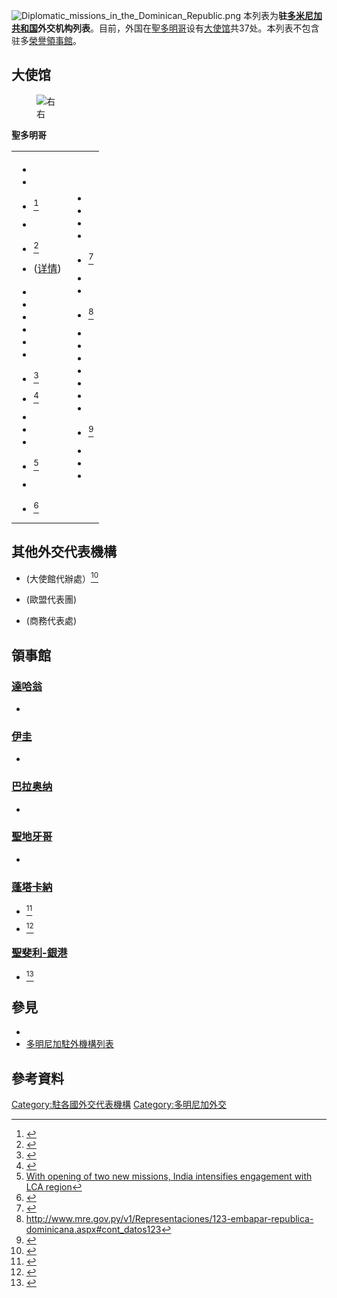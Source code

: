 [[File:Diplomatic_missions_in_the_Dominican_Republic.png|thumb]]
本列表为'''驻[[多米尼加共和国|多米尼加共和国]]外交机构列表'''。目前，外国在[[聖多明哥|聖多明哥]]设有[[外交代表機構|大使馆]]共37处。本列表不包含驻多[[名誉领事|榮譽領事館]]。

== 大使馆 ==

[[File:2015_07_24_Rep_Dom,_Saint-Domingue,,_amb_de_France,_maison_de_H_Cortes.JPG|右]]

'''聖多明哥'''

{| 
|
* {{Flag|Argentina}}
* {{Flag|Belize}}
* {{Flag|Brazil}} <ref>{{Cite news | url=http://saodomingos.itamaraty.gov.br/pt-br/ | title=Embaixada do Brasil em São Domingo | publisher=巴西駐多明尼加共和國大使館 |date=2020-11-24 | language=pt}}</ref>
* {{CAN}}
* {{Flag|Chile}} <ref>{{Cite news | url=https://chile.gob.cl/republica-dominicana/ | title=Embajada de Chile en República Dominicana | publisher=智利駐多明尼加共和國大使館 |date=2020-11-24 | language=es}}</ref>
* {{flag|China}} ([[中國駐多明尼加大使館|详情]])
* {{Flag|Colombia}}
* {{Flag|Costa Rica}}
* {{Flag|Cuba}}
* {{Flag|Ecuador}}
* {{Flag|El Salvador}}
* {{Flag|France}}
* {{Flag|Germany}} <ref>{{Cite news | url= https://santo-domingo.diplo.de/do-de | title=Deutsche Botschaft Santo Domingo | publisher=德國駐多明尼加共和國大使館 |date=2020-11-25 | language=de}}</ref>
* {{Flag|Guatemala}} <ref>{{Cite news | url= https://listindiario.com/las-sociales/2020/09/07/634177/embajada-de-guatemala-en-republica-dominicana-inicia-los-actos-de-celebracion-de-su-independencia/amp/ | title=Embajada de Guatemala en República Dominicana inicia los actos de celebración de su Independencia | publisher=Listín Diario |date=2020-09-07 | language=es}}</ref>
* {{Flag|Haiti}}
* {{Flag|Holy See}}
* {{Flag|Honduras}}
* {{Flag|India}}<ref name=Dominican-Paraguay>[http://www.uniindia.com/~/with-opening-of-two-new-missions-india-intensifies-engagement-with-lac-region/India/news/2612635.html With opening of two new missions, India intensifies engagement with LCA region]</ref>
* {{Flag|Israel}}
* {{Flag|Italy}} <ref>{{Cite news | url=https://ambsantodomingo.esteri.it/ambasciata_santodomingo/it/ambasciata/ | title=L’Ambasciata | publisher=義大利駐多明尼加共和國大使館 |date=2020-09-07 | language=it}}</ref>
|valign=top|
* {{Flag|Jamaica}}
* {{Flag|Japan}}
* {{Flag|Mexico}}
* {{Flag|Morocco}}
* {{Flag|Netherlands}} <ref>{{Cite news | url=https://www.nederlandwereldwijd.nl/landen/dominicaanse-republiek | title= Dominicaanse Republiek | publisher=Nederland wereldwijd |date=2020-09-07 | language=nl}}</ref>
* {{Flag|Nicaragua}}
* {{Flag|Panama}}
* {{Flag|Paraguay}}<ref>http://www.mre.gov.py/v1/Representaciones/123-embapar-republica-dominicana.aspx#cont_datos123</ref>
* {{Flag|Peru}}
* {{Flag|Qatar}}
* {{Flag|Republic of Korea}}
* {{Flag|Sovereign Military Order of Malta}}
* {{Flag|Spain}}
* {{Flag|Switzerland}}
* {{Flag|Turkey}}
* {{Flag|United Kingdom}} <ref>{{Cite news | url=https://www.gov.uk/world/organisations/british-embassy-santo-domingo | title= British Embassy Santo Domingo | publisher=www.gov.uk |date=2020-11-24 | language=en}}</ref>
* {{Flag|United States}}
* {{Flag|Uruguay}}
* {{Flag|Venezuela}}
|}

== 其他外交代表機構 ==
* {{Flag|Austria}} (大使館代辦處）<ref>{{Cite news | url=https://www.bmeia.gv.at/oeb-havanna/bilaterales/laender-des-amtsbereiches/dominikanische-republik/ | title= Dominikanische Republik | publisher=奧地利駐古巴大使館 |date=2020-08-20 | language=de}}</ref>
* {{EU}} (歐盟代表團)
* {{Flag|Puerto Rico}} (商務代表處)

== 領事館 ==
=== [[達哈翁|達哈翁]] ===
* {{HAI}}

=== [[伊圭|伊圭]] ===
* {{HAI}}

=== [[巴拉奥纳|巴拉奥纳]] ===
* {{HAI}}

=== [[聖地牙哥_(多明尼加)|聖地牙哥]] ===
* {{HAI}}

=== [[蓬塔卡納|蓬塔卡納]] ===
* {{CAN}} <ref>{{Cite news | url=https://www.canadainternational.gc.ca/dominican_republic-republique_dominicaine/contact-punta_cana-contactez.aspx?lang=eng | title=Office of the Embassy of Canada in Punta Cana | publisher=加拿大駐多明尼加共和國大使館 |date=2020-03-22 | language=en}}</ref>
* {{USA}} <ref>{{Cite news | url=https://do.usembassy.gov/u-s-citizen-services/consular-agency-bavaropunta-cana/ | title=Consular Agency Bavaro/Punta Cana | publisher=美國駐多明尼加共和國大使館 |date=2020-08-20 | language=en}}</ref>

=== [[聖斐利-銀港|聖斐利-銀港]] ===
* {{USA}} <ref>{{Cite news | url=https://do.usembassy.gov/u-s-citizen-services/consular-agency-puerto-plata/ | title=Consular Agency in Puerto Plata | publisher=美國駐多明尼加共和國大使館 |date=2020-08-20 | language=en}}</ref>

== 參見 ==
{{portal box|國際關係}}
* {{tsl|en|Foreign relations of the Dominican Republic|多明尼加外交}}
* [[多明尼加駐外機構列表|多明尼加駐外機構列表]]

== 參考資料 ==
{{reflist}}

{{多明尼加外交}}
{{北美洲主題|prefix=駐|2=外交機構列表|countries_only=y}}

[[Category:駐各國外交代表機構|Category:駐各國外交代表機構]]
[[Category:多明尼加外交|Category:多明尼加外交]]